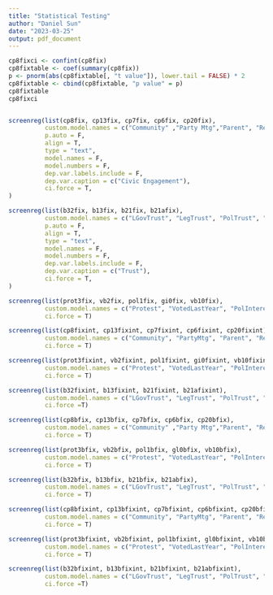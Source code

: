```yaml
---
title: "Statistical Testing"
author: "Daniel Sun"
date: "2023-03-25"
output: pdf_document
---
```


```r
cp8fixci <- confint(cp8fix)
cp8fixtable <- coef(summary(cp8fix))
p <- pnorm(abs(cp8fixtable[, "t value"]), lower.tail = FALSE) * 2
cp8fixtable <- cbind(cp8fixtable, "p value" = p)
cp8fixtable
cp8fixci


screenreg(list(cp8fix, cp13fix, cp7fix, cp6fix, cp20fix),
          custom.model.names = c("Community" ,"Party Mtg","Parent", "RelOrgs", "WomenGrp"),
          p.auto = F,
          align = T,
          type = "text",
          model.names = F,
          model.numbers = F,
          dep.var.labels.include = F,
          dep.var.caption = c("Civic Engagement"),
          ci.force = T,
)

screenreg(list(b32fix, b13fix, b21fix, b21afix),
          custom.model.names = c("LGovTrust", "LegTrust", "PolTrust", "ExecTrust"),
          p.auto = F,
          align = T,
          type = "text",
          model.names = F,
          model.numbers = F,
          dep.var.labels.include = F,
          dep.var.caption = c("Trust"),
          ci.force = T,
)

screenreg(list(prot3fix, vb2fix, pol1fix, gi0fix, vb10fix),
          custom.model.names = c("Protest", "VotedLastYear", "PolInterest", "WatchNews", "PolID"),
          ci.force = T)

screenreg(list(cp8fixint, cp13fixint, cp7fixint, cp6fixint, cp20fixint),
          custom.model.names = c("Community", "PartyMtg", "Parent", "RelOrgs", "WomenGrp"),
          ci.force = T)

screenreg(list(prot3fixint, vb2fixint, pol1fixint, gi0fixint, vb10fixint),
          custom.model.names = c("Protest", "VotedLastYear", "PolInterest", "WatchNews", "PolID"),
          ci.force = T)

screenreg(list(b32fixint, b13fixint, b21fixint, b21afixint),
          custom.model.names = c("LGovTrust", "LegTrust", "PolTrust", "ExecTrust"),
          ci.force =T)
```

```r
screenreg(list(cp8bfix, cp13bfix, cp7bfix, cp6bfix, cp20bfix),
          custom.model.names = c("Community" ,"Party Mtg","Parent", "RelOrgs", "WomenGrp"),
          ci.force = T)

screenreg(list(prot3bfix, vb2bfix, pol1bfix, gl0bfix, vb10bfix),
          custom.model.names = c("Protest", "VotedLastYear", "PolInterest", "WatchNews", "PolID"),
          ci.force = T)

screenreg(list(b32bfix, b13bfix, b21bfix, b21abfix),
          custom.model.names = c("LGovTrust", "LegTrust", "PolTrust", "ExecTrust"),
          ci.force = T)

screenreg(list(cp8bfixint, cp13bfixint, cp7bfixint, cp6bfixint, cp20bfixint),
          custom.model.names = c("Community", "PartyMtg", "Parent", "RelOrgs", "WomenGrp"),
          ci.force = T)

screenreg(list(prot3bfixint, vb2bfixint, pol1bfixint, gl0bfixint, vb10bfixint),
          custom.model.names = c("Protest", "VotedLastYear", "PolInterest", "WatchNews", "PolID"),
          ci.force = T)

screenreg(list(b32bfixint, b13bfixint, b21bfixint, b21abfixint),
          custom.model.names = c("LGovTrust", "LegTrust", "PolTrust", "ExecTrust"),
          ci.force =T)
```

